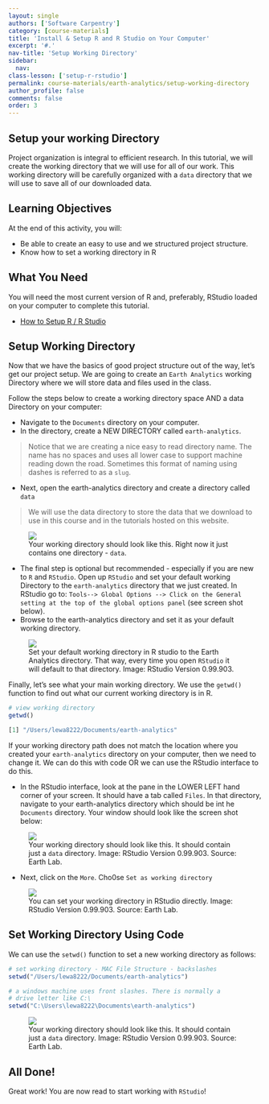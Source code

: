 ```yaml
---
layout: single
authors: ['Software Carpentry']
category: [course-materials]
title: 'Install & Setup R and R Studio on Your Computer'
excerpt: '#.'
nav-title: 'Setup Working Directory'
sidebar:
  nav:
class-lesson: ['setup-r-rstudio']
permalink: course-materials/earth-analytics/setup-working-directory
author_profile: false
comments: false
order: 3
---
```



## Setup your working Directory

Project organization is integral to efficient research. In this tutorial, we will
create the working directory that we will use for all of our work. This working
directory will be carefully organized with a `data` directory that we will use
to save all of our downloaded data.

<div class='notice--success' markdown="1">

# Learning Objectives
At the end of this activity, you will:

* Be able to create an easy to use and we structured project structure.
* Know how to set a working directory in R

## What You Need

You will need the most current version of R and, preferably, RStudio loaded on
your computer to complete this tutorial.

* [How to Setup R / R Studio](/course-materials/setup-r-rstudio)

</div>


## Setup Working Directory

Now that we have the basics of good project structure out of the way, let's get
our project setup. We are going to create an `Earth Analytics` working Directory
where we will store data and files used in the class.

Follow the steps below to create a working directory space AND a data Directory
on your computer:

* Navigate to the `Documents` directory on your computer.
* In the directory, create a NEW DIRECTORY called `earth-analytics`.

> Notice that we are creating a nice easy to read directory name. The name has
no spaces and uses all lower case to support machine reading down the road.
Sometimes this format of naming using dashes is referred to as a `slug`.

* Next, open the earth-analytics directory and create a directory called `data`

> We will use the data directory to store the data that we download to use in
> this course and in the tutorials hosted on this website.



<figure>
	<a href="{{ site.url }}/images/course-materials/geog-4100-5100/setup-r-rstudio/working-dir-os.png">
	<img src="{{ site.url }}/images/course-materials/geog-4100-5100/setup-r-rstudio/working-dir-os.png"></a>
	<figcaption> Your working directory should look like this. Right now it just
	contains one directory - `data`.
	</figcaption>
</figure>

* The final step is optional but recommended - especially if you are new to `R`
and `RStudio`. Open up `RStudio` and set your default working Directory
to the `earth-analytics` directory that we just created. In RStudio go to:
`Tools--> Global Options --> Click on the General setting at the top of the global
options panel` (see screen shot below).
* Browse to the earth-analytics directory and set it as your default working directory.

<figure>
	<a href="{{ site.url }}/images/course-materials/geog-4100-5100/setup-r-rstudio/r-studio-wd-setup.png">
	<img src="{{ site.url }}/images/course-materials/geog-4100-5100/setup-r-rstudio/r-studio-wd-setup.png"></a>
	<figcaption> Set your default working directory in R studio to the Earth Analytics
  directory. That way, every time you open `RStudio` it will default to that
  directory. Image: RStudio Version 0.99.903.
	</figcaption>
</figure>

Finally, let's see what your main working directory. We use the  `getwd()` function
to find out what our current working directory is in R.

```r

# view working directory
getwd()

```


```r
[1] "/Users/lewa8222/Documents/earth-analytics"
```

If your working directory path does not match the location where you created your
`earth-analytics` directory on your computer, then we need to change it. We can
do this with code OR we can use the RStudio interface to do this.

* In the RStudio interface, look at the pane in the LOWER LEFT hand corner of your
screen. It should have a tab called `Files`. In that directory, navigate to
your earth-analytics directory which should be int he `Documents` directory.
Your window should look like the screen shot below:

<figure>
	<a href="{{ site.url }}/images/course-materials/geog-4100-5100/setup-r-rstudio/working-directory.png">
	<img src="{{ site.url }}/images/course-materials/geog-4100-5100/setup-r-rstudio/working-directory.png"></a>
	<figcaption> Your working directory should look like this. It should contain
	just a `data` directory. Image: RStudio Version 0.99.903. Source: Earth Lab.
	</figcaption>
</figure>

* Next, click on the `More`. Cho0se `Set as working directory`

<figure>
	<a href="{{ site.url }}/images/course-materials/geog-4100-5100/setup-r-rstudio/set-working-dir-rstudio.png">
	<img src="{{ site.url }}/images/course-materials/geog-4100-5100/setup-r-rstudio/set-working-dir-rstudio.png"></a>
	<figcaption> You can set your working directory in RStudio directly. Image: RStudio Version 0.99.903. Source: Earth Lab.
	</figcaption>
</figure>




## Set Working Directory Using Code

We can
use the `setwd()` function to set a new working directory as follows:


```r

# set working directory - MAC File Structure - backslashes
setwd("/Users/lewa8222/Documents/earth-analytics")

# a windows machine uses front slashes. There is normally a
# drive letter like C:\
setwd("C:\Users\lewa8222\Documents\earth-analytics")

```




<figure>
	<a href="{{ site.url }}/images/course-materials/geog-4100-5100/setup-r-rstudio/working-directory.png">
	<img src="{{ site.url }}/images/course-materials/geog-4100-5100/setup-r-rstudio/working-directory.png"></a>
	<figcaption> Your working directory should look like this. It should contain
	just a `data` directory. Image: RStudio Version 0.99.903. Source: Earth Lab.
	</figcaption>
</figure>

## All Done!
Great work! You are now read to start working with `RStudio`!
